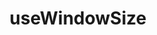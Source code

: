 ---
title: useWindowSize
description: Track the dimensions of the browser window with useWindowSize.
---